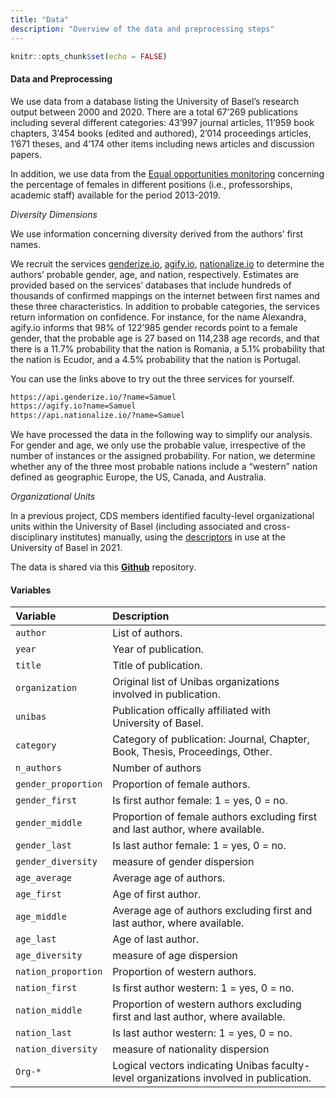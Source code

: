```yaml
---
title: "Data"
description: "Overview of the data and preprocessing steps"
---
```


```r
knitr::opts_chunk$set(echo = FALSE)
```

#### Data and Preprocessing

We use data from a database listing the University of Basel's research output between 2000 and 2020. There are a total 67'269 publications including several different categories: 43'997 journal articles, 11'959 book chapters, 3'454 books (edited and authored), 2'014 proceedings articles, 1'671 theses, and 4'174 other items including news articles and discussion papers.   

In addition, we use data from the [Equal opportunities monitoring](https://www.unibas.ch/en/University/Administration-Services/Vice-President-s-Office-for-People-and-Culture/Diversity-and-Inclusion/Diversity/Diversity-Management/Monitoring.html) concerning the percentage of females in different positions (i.e., professorships, academic staff) available for the period 2013-2019. 

<i>Diversity Dimensions</i>

We use information concerning diversity derived from the authors' first names. 

We recruit the services [genderize.io](https://genderize.io/), [agify.io](https://agify.io/), [nationalize.io](https://nationalize.io/) to determine the authors' probable gender, age, and nation, respectively. Estimates are provided based on the services' databases that include hundreds of thousands of confirmed mappings on the internet between first names and these three characteristics. In addition to probable categories, the services return information on confidence. For instance, for the name Alexandra, agify.io informs that 98% of 122'985 gender records point to a female gender, that the probable age is 27 based on 114,238 age records, and that there is a 11.7% probability that the nation is Romania, a 5.1% probability that the nation is Ecudor, and a 4.5% probability that the nation is Portugal.  

You can use the links above to try out the three services for yourself.  

```html
https://api.genderize.io/?name=Samuel
https://agify.io?name=Samuel
https://api.nationalize.io/?name=Samuel
```

We have processed the data in the following way to simplify our analysis. For gender and age, we only use the probable value, irrespective of the number of instances or the assigned probability. For nation, we determine whether any of the three most probable nations include a "western" nation defined as geographic Europe, the US, Canada, and Australia. 

<i>Organizational Units</i>

In a previous project, CDS members identified faculty-level organizational units within the University of Basel (including associated and cross-disciplinary institutes) manually, using the [descriptors](https://edoc.unibas.ch/view/divisions/) in use at the University of Basel in 2021. 

The data is shared via this <a href="https://github.com/cdsbasel/Diversity_hackathon"><b>Github</b></a> repository. 

#### Variables

| Variable | Description |
|:-------------|:-------------------------------------|
| `author` | List of authors. |
| `year` | Year of publication. |
| `title` | Title of publication. |   
| `organization` | Original list of Unibas organizations involved in publication. |
| `unibas` | Publication offically affiliated with University of Basel. |
| `category` | Category of publication: Journal, Chapter, Book, Thesis, Proceedings, Other. |
| `n_authors` | Number of authors |
| `gender_proportion` | Proportion of female authors. |
| `gender_first` | Is first author female: 1 = yes, 0 = no. |
| `gender_middle` |  Proportion of female authors excluding first and last author, where available. |
| `gender_last` | Is last author female: 1 = yes, 0 = no. |
| `gender_diversity` | measure of gender dispersion  |
| `age_average` | Average age of authors. |
| `age_first` | Age of first author. |
| `age_middle` |  Average age of authors excluding first and last author, where available. |
| `age_last` | Age of last author. |
| `age_diversity` | measure of age dispersion |
| `nation_proportion` | Proportion of western authors. |
| `nation_first` | Is first author western: 1 = yes, 0 = no. |
| `nation_middle` |  Proportion of western authors excluding first and last author, where available. |
| `nation_last` | Is last author western: 1 = yes, 0 = no. |
| `nation_diversity` | measure of nationality dispersion |
| `Org-*` | Logical vectors indicating Unibas faculty-level organizations involved in publication. 
